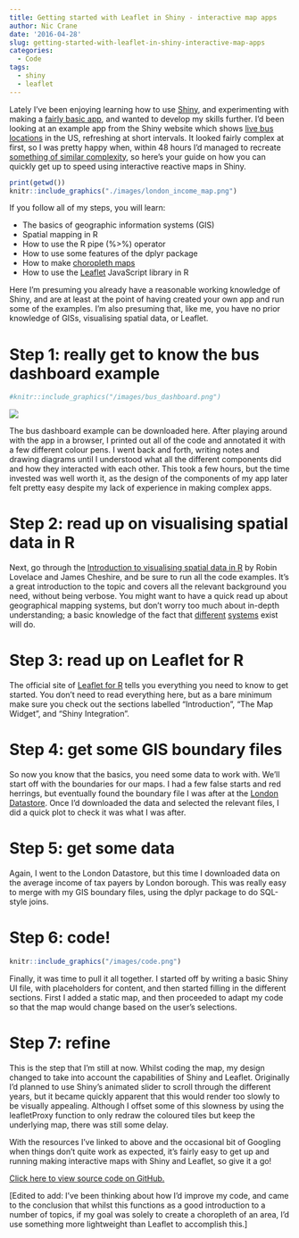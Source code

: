 ```yaml
---
title: Getting started with Leaflet in Shiny - interactive map apps
author: Nic Crane
date: '2016-04-28'
slug: getting-started-with-leaflet-in-shiny-interactive-map-apps
categories:
  - Code
tags:
  - shiny
  - leaflet
---
```


Lately I've been enjoying learning how to use [Shiny](http://www.shinyapps.io/), and experimenting with making a [fairly basic app](https://thisisnic.shinyapps.io/anscombe/), and wanted to develop my skills further.  I'd been looking at an example app from the Shiny website which shows [live bus locations](http://shiny.rstudio.com/gallery/bus-dashboard.html) in the US, refreshing at short intervals.  It looked fairly complex at first, so I was pretty happy when, within 48 hours I'd managed to recreate [something of similar complexity](https://thisisnic.shinyapps.io/London-Income-Map/), so here's your guide on how you can quickly get up to speed using interactive reactive maps in Shiny.

```r
print(getwd())
knitr::include_graphics("./images/london_income_map.png") 
```

If you follow all of my steps, you will learn:

  * The basics of geographic information systems (GIS)
  * Spatial mapping in R
  * How to use the R pipe (%>%) operator
  * How to use some features of the dplyr package
  * How to make [choropleth maps](https://thisisnic.shinyapps.io/London-Income-Map/)
  * How to use the [Leaflet](https://rstudio.github.io/leaflet/) JavaScript library in R

Here I'm presuming you already have a reasonable working knowledge of Shiny, and are at least at the point of having created your own app and run some of the examples.  I'm also presuming that, like me, you have no prior knowledge of GISs, visualising spatial data, or Leaflet.

# Step 1: really get to know the bus dashboard example

```r
#knitr::include_graphics("/images/bus_dashboard.png") 
```

![](/post/images/2016-04-28-getting-started-with-leaflet-in-shiny-interactive-map-apps_files/bus_dashboard.png)

    

The bus dashboard example can be downloaded here.  After playing around with the app in a browser, I printed out all of the code and annotated it with a few different colour pens.  I went back and forth, writing notes and drawing diagrams until I understood what all the different components did and how they interacted with each other.  This took a few hours, but the time invested was well worth it, as the design of the components of my app later felt pretty easy despite my lack of experience in making complex apps.

# Step 2: read up on visualising spatial data in R

Next, go through the [Introduction to visualising spatial data in R](https://cran.r-project.org/doc/contrib/intro-spatial-rl.pdf) by Robin Lovelace and James Cheshire, and be sure to run all the code examples.  It's a great introduction to the topic and covers all the relevant background you need, without being verbose.  You might want to have a quick read up about geographical mapping systems, but don't worry too much about in-depth understanding; a basic knowledge of the fact that [different](https://en.wikipedia.org/wiki/Universal_Transverse_Mercator_coordinate_system) [systems](https://en.wikipedia.org/wiki/World_Geodetic_System) exist will do.

# Step 3: read up on Leaflet for R

The official site of [Leaflet for R](https://rstudio.github.io/leaflet/) tells you everything you need to know to get started.  You don't need to read everything here, but as a bare minimum make sure you check out the sections labelled "Introduction", "The Map Widget", and "Shiny Integration".

# Step 4: get some GIS boundary files

So now you know that the basics, you need some data to work with.  We'll start off with the boundaries for our maps.  I had a few false starts and red herrings, but eventually found the boundary file I was after at the [London Datastore](http://data.london.gov.uk/dataset/statistical-gis-boundary-files-london).  Once I'd downloaded the data and selected the relevant files, I did a quick plot to check it was what I was after.

# Step 5: get some data

Again, I went to the London Datastore, but this time I downloaded data on the average income of tax payers by London borough.  This was really easy to merge with my GIS boundary files, using the dplyr package to do SQL-style joins.

# Step 6: code!

```r
knitr::include_graphics("/images/code.png") 
```


Finally, it was time to pull it all together.  I started off by writing a basic Shiny UI file, with placeholders for content, and then started filling in the different sections.  First I added a static map, and then proceeded to adapt my code so that the map would change based on the user's selections.

# Step 7: refine

This is the step that I'm still at now.  Whilst coding the map, my design changed to take into account the capabilities of Shiny and Leaflet.  Originally I'd planned to use Shiny's animated slider to scroll through the different years, but it became quickly apparent that this would render too slowly to be visually appealing.  Although I offset some of this slowness by using the leafletProxy function to only redraw the coloured tiles but keep the underlying map, there was still some delay.

With the resources I've linked to above and the occasional bit of Googling when things don't quite work as expected, it's fairly easy to get up and running making interactive maps with Shiny and Leaflet, so give it a go!

[Click here to view source code on GitHub.](https://github.com/thisisnic/Shiny-London-Income-Map)

[Edited to add:  I've been thinking about how I'd improve my code, and came to the conclusion that whilst this functions as a good introduction to a number of topics, if my goal was solely to create a choropleth of an area, I'd use something more lightweight than Leaflet to accomplish this.]
